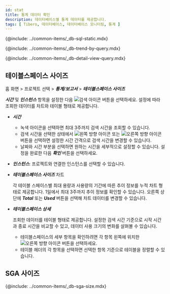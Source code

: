 ```yaml
---
id: stat
title: 통계 데이터 확인
description: 데이터베이스별 통계 데이터를 제공합니다.
tags: [ Tibero, 데이터베이스, 데이터베이스 모니터링, 통계 ]
---
```



{@include: ../common-items/_db-sql-static.mdx}  

{@include: ../common-items/_db-trend-by-query.mdx} 

{@include: ../common-items/_db-detail-view-query.mdx} 

<!-- mysql, mariadb 지원 -->
<!-- {@include: ../common-items/_db-database-size.mdx} -->

<!-- oracle, tibero -->
<!-- {@include: ../common-items/_db-tablespace-size.mdx}-->

## 테이블스페이스 사이즈

홈 화면 > 프로젝트 선택 > ***통계/보고서*** > ***테이블스페이스 사이즈***

<ImgLang img="tibero-tablespace-size.png" desc="테이블스페이스 사이즈" />

***시간*** 및 ***인스턴스*** 항목을 설정한 다음 ![검색 아이콘](/img/ico-btn-search.png) 버튼을 선택하세요. 설정에 따라 조회한 데이터를 차트와 테이블 형태로 제공합니다.

* ***시간***
  * 녹색 아이콘을 선택하면 최대 3주까지 검색 시간을 조회할 수 있습니다. 
  * 검색 시간을 선택한 상태에서 ![왼쪽 방향 아이콘](/img/left-arrow.svg) 또는 ![오른쪽 방향 아이콘](/img/right-arrow.svg) 버튼을 선택하면 설정한 시간 간격으로 검색 시간을 변경할 수 있습니다.
  * 날짜와 시간 부분을 선택하면 원하는 시간을 세부적으로 설정할 수 있습니다. 설정을 완료한 다음 ***확인*** 버튼을 선택하세요.

* ***인스턴스***: 프로젝트와 연결한 인스턴스를 선택할 수 있습니다.

* ***테이블스페이스 사이즈*** 차트

  각 테이블 스페이스별 최대 용량과 사용량의 기간에 따른 추이 정보를 누적 차트 형태로 제공합니다. 1일에서 최대 3주까지 추이 정보를 확인할 수 있습니다. 오른쪽 상단에 ***Total*** 또는 ***Used*** 버튼을 선택해 차트 데이터를 변경할 수 있습니다.

* ***테이블스페이스 상세***

  조회한 데이터를 테이블 형태로 제공합니다. 설정한 검색 시간 기준으로 시작 시간과 종료 시간을 비교할 수 있고, 데이터 사용 크기의 변화를 살펴볼 수 있습니다. 

  * 테이블스페이스의 세부 항목을 확인하려면 각 항목 왼쪽에 위치한 ![오른쪽 방향 아이콘](/img/right-arrow.svg) 버튼을 선택하세요.
  * 테이블 헤더의 각 항목을 선택하면 선택한 항목 기준으로 테이블을 정렬할 수 있습니다.

## SGA 사이즈

{@include: ../common-items/_db-sga-size.mdx}